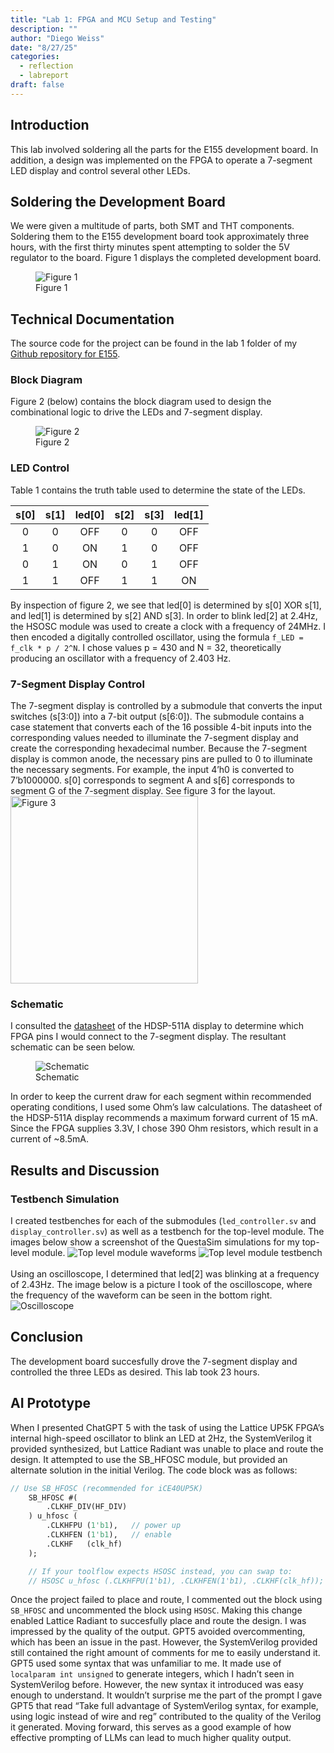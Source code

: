 ---
title: "Lab 1: FPGA and MCU Setup and Testing"
description: ""
author: "Diego Weiss"
date: "8/27/25"
categories:
  - reflection
  - labreport
draft: false
---

## Introduction
This lab involved soldering all the parts for the E155 development board. In addition, a design was implemented on the FPGA to operate a 7-segment LED display and control several other LEDs.

## Soldering the Development Board
We were given a multitude of parts, both SMT and THT components. Soldering them to the E155 development board took approximately three hours, with the first thirty minutes spent attempting to solder the 5V regulator to the board. Figure 1 displays the completed development board.

![Figure 1](/images/lab1/devboard.jpg)


## Technical Documentation
The source code for the project can be found in the lab 1 folder of my [Github repository for E155](https://github.com/diego2317/E155).

### Block Diagram
Figure 2 (below) contains the block diagram used to design the combinational logic to drive the LEDs and 7-segment display. \

![Figure 2](/images/lab1/lab1_blockdiagram.jpg)

### LED Control
Table 1 contains the truth table used to determine the state of the LEDs. 

| s[0] | s[1] | led[0]| s[2] | s[3] | led[1]|
|:----:|:----:|:-----:|:----:|:----:|:-----:|
| 0    | 0    | OFF   | 0    | 0    | OFF   |
| 1    | 0    | ON    | 1    | 0    | OFF   |
| 0    | 1    | ON    | 0    | 1    | OFF   |
| 1    | 1    | OFF   | 1    | 1    | ON    |

By inspection of figure 2, we see that led[0] is determined by s[0] XOR s[1], and led[1] is determined by s[2] AND s[3]. In order to blink led[2] at 2.4Hz, the HSOSC module was used to create a clock with a frequency of 24MHz. I then encoded a digitally controlled oscillator, using the formula `f_LED = f_clk * p / 2^N`. I chose values p = 430 and N = 32, theoretically producing an oscillator with a frequency of 2.403 Hz.

### 7-Segment Display Control
The 7-segment display is controlled by a submodule that converts the input switches (s[3:0]) into a 7-bit output (s[6:0]). The submodule contains a case statement that converts each of the 16 possible 4-bit inputs into the corresponding values needed to illuminate the 7-segment display and create the corresponding hexadecimal number. Because the 7-segment display is common anode, the necessary pins are pulled to 0 to illuminate the necessary segments. For example, the input 4'h0 is converted to 7'b1000000. s[0] corresponds to segment A and s[6] corresponds to segment G of the 7-segment display. See figure 3 for the layout. \
![Figure 3](/images/lab1/7segdisplay.png){fig-align="center" height=300}

### Schematic
I consulted the [datasheet](https://www.alldatasheet.com/datasheet-pdf/view/130748/HP/HDSP-511A.html) of the HDSP-511A display to determine which FPGA pins I would connect to the 7-segment display. The resultant schematic can be seen below.

![Schematic](/images/lab1/lab1schematic_new.png)

In order to keep the current draw for each segment within recommended operating conditions, I used some Ohm's law calculations. The datasheet of the HDSP-511A display recommends a maximum forward current of 15 mA. Since the FPGA supplies 3.3V, I chose 390 Ohm resistors, which result in a current of ~8.5mA.

## Results and Discussion

### Testbench Simulation
I created testbenches for each of the submodules (`led_controller.sv` and `display_controller.sv`) as well as a testbench for the top-level module. The images below show a screenshot of the QuestaSim simulations for my top-level module. 
![Top level module waveforms](/images/lab1/lab1_dw_waveforms.png)
![Top level module testbench](/images/lab1/lab1_dw_terminal.png)
\
\
Using an oscilloscope, I determined that led[2] was blinking at a frequency of 2.43Hz. The image below is a picture I took of the oscilloscope, where the frequency of the waveform can be seen in the bottom right.
![Oscilloscope](/images/lab1/oscope.jpg)

## Conclusion
The development board succesfully drove the 7-segment display and controlled the three LEDs as desired. This lab took 23 hours.

## AI Prototype
When I presented ChatGPT 5 with the task of using the Lattice UP5K FPGA's internal high-speed oscillator to blink an LED at 2Hz, the SystemVerilog it provided synthesized, but Lattice Radiant was unable to place and route the design. It attempted to use the SB_HFOSC module, but provided an alternate solution in the initial Verilog. The code block was as follows:
```SystemVerilog
// Use SB_HFOSC (recommended for iCE40UP5K)
    SB_HFOSC #(
        .CLKHF_DIV(HF_DIV)
    ) u_hfosc (
        .CLKHFPU (1'b1),   // power up
        .CLKHFEN (1'b1),   // enable
        .CLKHF   (clk_hf)
    );

    // If your toolflow expects HSOSC instead, you can swap to:
    // HSOSC u_hfosc (.CLKHFPU(1'b1), .CLKHFEN(1'b1), .CLKHF(clk_hf));

```
Once the project failed to place and route, I commented out the block using `SB_HFOSC` and uncommented the block using `HSOSC`. Making this change enabled Lattice Radiant to succesfully place and route the design. I was impressed by the quality of the output. GPT5 avoided overcommenting, which has been an issue in the past. However, the SystemVerilog provided still contained the right amount of comments for me to easily understand it. \
GPT5 used some syntax that was unfamiliar to me. It made use of `localparam int unsigned` to generate integers, which I hadn't seen in SystemVerilog before. However, the new syntax it introduced was easy enough to understand. It wouldn't surprise me the part of the prompt I gave GPT5 that read "Take full advantage of SystemVerilog syntax, for example, using logic instead of wire and reg" contributed to the quality of the Verilog it generated. Moving forward, this serves as a good example of how effective prompting of LLMs can lead to much higher quality output.